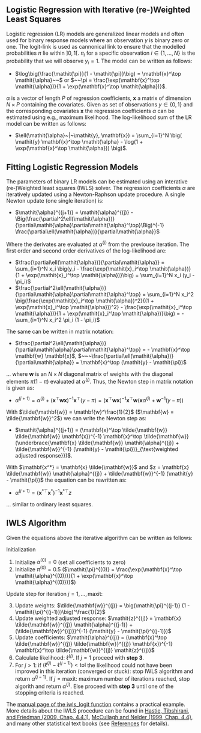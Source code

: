 

## Logistic Regression with Iterative (re-)Weighted Least Squares

Logistic regression (LR) models are generalized linear models and often used
for binary response models where an observation $\mathit{y}$ is binary zero or one.
The logit-link is used as cannonical link to ensure that the modelled probabilities
$\mathit{\pi}$ lie within $]0, 1[$. $\pi_i$ for a specific observation $i \in \{1, \dots, N\}$
is the probability that we will observe $y_i = 1$.
The model can be written as follows:

* $\log\big(\frac{\mathit{\pi}}{1 - \mathit{\pi}}\big) = \mathbf{x}^\top \mathit{\alpha}~~$
  or
  $~~\pi = \frac{\exp(\mathbf{x}^\top \mathit{\alpha})}{1 + \exp(\mathbf{x}^\top \mathit{\alpha})}$.

$\mathit{\alpha}$ is a vector of length $P$ of
regression coefficients, $\mathbf{x}$ a matrix of dimension $N \times P$
containing the covariates.  Given as set of observations
$\mathit{y} \in \{0, 1\}$ and the corresponding covariates $\mathbf{x}$ the
regression coefficients $\mathit{\alpha}$ can be estimated using e.g., maximum
likelihood.  The log-likelihood sum of the LR model can be written as follows:

* $\ell(\mathit{\alpha}~|~\mathit{y}, \mathbf{x}) = \sum_{i=1}^N \big( \mathit{y} \mathbf{x}^\top \mathit{\alpha} -
  \log(1 + \exp(\mathbf{x}^\top \mathit{\alpha})) \big)$.

## Fitting Logistic Regression Models

The parameters of binary LR models can be estimated using
an interative (re-)Weighted least squares (IWLS) solver.
The regression coefficients $\mathit{\alpha}$ are iteratively updated using
a Newton-Raphson update procedure. A single Newton update (one single iteration) is:

* $\mathit{\alpha}^{(j+1)} = \mathit{\alpha}^{(j)} - \Big(\frac{\partial^2\ell(\mathit{\alpha})}{\partial\mathit{\alpha}\partial\mathit{\alpha}^\top}\Big)^{-1} \frac{\partial\ell(\mathit{\alpha})}{\partial\mathit{\alpha}}$

Where the derivates are evaluated at $\mathit{\alpha}^{(j)}$ from the previouse
iteration. The first order and second order derivatives of
the log-likelihood are:

* $\frac{\partial\ell(\mathit{\alpha})}{\partial\mathit{\alpha}} = \sum_{i=1}^N x_i \big(y_i - \frac{\exp(\mathit{x}_i^\top \mathit{\alpha})}{1 + \exp(\mathit{x}_i^\top \mathit{\alpha})}\big) = \sum_{i=1}^N x_i (y_i - \pi_i)$
* $\frac{\partial^2\ell(\mathit{\alpha})}{\partial\mathit{\alpha}\partial\mathit{\alpha}^\top} = \sum_{i=1}^N x_i^2 \big(\frac{\exp(\mathit{x}_i^\top \mathit{\alpha})^2}{(1 + \exp(\mathit{x}_i^\top \mathit{\alpha}))^2} - \frac{\exp(\mathit{x}_i^\top \mathit{\alpha})}{1 + \exp(\mathit{x}_i^\top \mathit{\alpha})}\big) = - \sum_{i=1}^N x_i^2 \pi_i (1 - \pi_i)$

The same can be written in matrix notation:


* $\frac{\partial^2\ell(\mathit{\alpha})}{\partial\mathit{\alpha}\partial\mathit{\alpha}^\top} = - \mathbf{x}^\top \mathbf{w} \mathbf{x}$, $~~~\frac{\partial\ell(\mathit{\alpha})}{\partial\mathit{\alpha}} = \mathbf{x}^\top (\mathit{y} - \mathit{\pi})$

... where $\mathbf{w}$ is an $N \times N$ diagonal matrix of weights
with the diagonal elements $\mathit{\pi} (1 - \mathit{\pi})$ evaluated at $\mathit{\alpha}^{(j)}$.
Thus, the Newton step in matrix notation is given as:

* $\mathit{\alpha}^{(j+1)} = \mathit{\alpha}^{(j)} + (\mathbf{x}^\top \mathbf{w} \mathbf{x})^{-1} \mathbf{x}^\top (\mathit{y} - \mathit{\pi}) = (\mathbf{x}^\top \mathbf{w} \mathbf{x})^{-1} \mathbf{x}^\top \mathbf{w} (\mathbf{x}\mathit{\alpha}^{(j)} + \mathbf{w}^{-1} (\mathit{y} - \mathit{\pi}))$

With $\tilde{\mathbf{w}} = \mathbf{w}^\frac{1}{2}$ ($\mathbf{w} =
\tilde{\mathbf{w}}^2$) we can write the Newton step as:

* $\mathit{\alpha}^{(j+1)} = (\mathbf{x}^\top \tilde{\mathbf{w}} \tilde{\mathbf{w}} \mathbf{x})^{-1} \mathbf{x}^\top \tilde{\mathbf{w}} (\underbrace{\mathbf{x} \tilde{\mathbf{w}} \mathit{\alpha}^{(j)} + \tilde{\mathbf{w}}^{-1} (\mathit{y} - \mathit{\pi})}_{\text{weighted adjusted response}})$.

With $\mathbf{x^*} = \mathbf{x} \tilde{\mathbf{w}}$ and
$z = \mathbf{x} \tilde{\mathbf{w}} \mathit{\alpha}^{(j)} + \tilde{\mathbf{w}}^{-1} (\mathit{y} - \mathit{\pi})$
the equation can be rewritten as:

* $\mathit{\alpha}^{(j+1)} = (\mathbf{x}^{*\top} \mathbf{x}^*)^{-1} \mathbf{x}^{*\top} \mathit{z}$

... similar to ordinary least squares. 


## IWLS Algorithm

Given the equations above the iterative algorithm can be written as follows:

Initialization

1. Initialize $\mathit{\alpha}^{(0)} = 0$ (set all coefficients to zero)
2. Initialize $\mathit{\pi}^{(0)} = 0.5$ ($\mathit{\pi}^{(0)} = \frac{\exp(\mathbf{x}^\top \mathit{\alpha}^{(0)})}{1 + \exp(\mathbf{x}^\top \mathit{\alpha}^{(0)})}$)

Update step for iteration $j = 1, \dots, \text{maxit}$:

3. Update weights: $\tilde{\mathbf{w}}^{(j)} = \big(\mathit{\pi}^{(j-1)} (1 - \mathit{\pi}^{(j-1)})\big)^\frac{1}{2}$
4. Update weighted adjusted response: $\mathit{z}^{(j)} = \mathbf{x} \tilde{\mathbf{w}}^{(j)} \mathit{\alpha}^{(j-1)} + (\tilde{\mathbf{w}}^{(j)})^{-1} (\mathit{y} - \mathit{\pi}^{(j-1)})$
5. Update coefficients: $\mathit{\alpha}^{(j)} = (\mathbf{x}^\top \tilde{\mathbf{w}}^{(j)} \tilde{\mathbf{w}}^{(j)} \mathbf{x})^{-1} \mathbf{x}^\top \tilde{\mathbf{w}}^{(j)} \mathit{z}^{(j)}$
6. Calculate likelihood: $\ell^{(j)}$. If $j = 1$ proceed with **step 3**.
7. For $j > 1$: if $(\ell^{(j)} - \ell^{(j-1)}) < \text{tol}$ the likelihood
   could not have been improved in this iteration (converged or stuck): stop IWLS
   algorithm and return $\mathit{\alpha}^{(j-1)}$.
   If $j = \text{maxit}$: maximum number of iterations reached, stop algorith and
   return $\mathit{\alpha}^{(j)}$.
   Else proceed with **step 3** until one of the stopping criteria is reached.

The [manual page of the iwls_logit function](../reference/iwls_logit.html)
contains a practical example. More details about the IWLS procedure can be
found in [Hastie, Tibshirani, and Friedman (2009, Chap. 4.4.1)](../index.html#hastie2009),
[McCullagh and Nelder (1999, Chap. 4.4)](../index.html#mccullagh1999),
and many other statistical text books (see
[References](../index.html#references) for details).




















